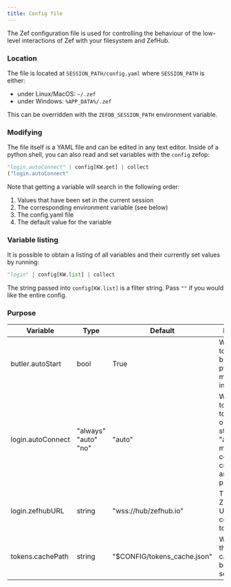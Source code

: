 ```yaml
---
title: Config file
---
```


The Zef configuration file is used for controlling the behaviour of the
low-level interactions of Zef with your filesystem and ZefHub.

### Location

The file is located at `SESSION_PATH/config.yaml` where `SESSION_PATH` is either:

- under Linux/MacOS: `~/.zef`
- under Windows: `%APP_DATA%/.zef`

This can be overridden with the `ZEFDB_SESSION_PATH` environment variable.

### Modifying

The file itself is a YAML file and can be edited in any text editor. Inside of a
python shell, you can also read and set variables with the `config` zefop:

```py
"login.autoConnect" | config[KW.get] | collect
("login.autoConnect"
```

Note that getting a variable will search in the following order:

1. Values that have been set in the current session
2. The corresponding environment variable (see below)
3. The config.yaml file
4. The default value for the variable

### Variable listing

It is possible to obtain a listing of all variables and their currently set
values by running:

```py
"login" | config[KW.list] | collect
```

The string passed into `config[KW.list]` is a filter string. Pass `""` if you
would like the entire config.

### Purpose

| Variable          | Type                           | Default                     | Purpose                                                                                            | Env var                 |
|-------------------|--------------------------------|-----------------------------|----------------------------------------------------------------------------------------------------|-------------------------|
| butler.autoStart  | bool                           | True                        | Whether to start the butler on python module import                                                | ZEFDB_BUTLER_AUTOSTART  |
| login.autoConnect | "always"<br />"auto"<br />"no" | "auto"                      | Whether to connect to ZefHub on butler startup. "auto" means to connect if credentials are present | ZEFDB_LOGIN_AUTOCONNECT |
| login.zefhubURL   | string                         | "wss://hub/zefhub.io"       | The ZefHub URL to connect to.                                                                      | ZEFHUB_URL              |
| tokens.cachePath  | string                         | "$CONFIG/tokens_cache.json" | Where are the tokens cached between sessions.                                                      | ZEFDB_TOKENS_CACHE_PATH |
